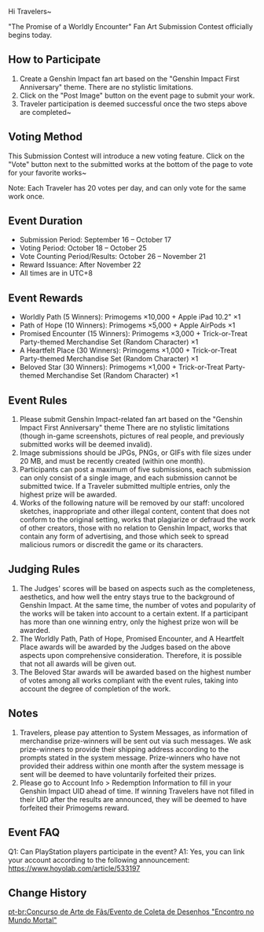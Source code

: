 {{Event
|name              = The Promise of a Worldly Encounter Fan Art Contest
|image             = The Promise of a Worldly Encounter Contest.png
|type              = Web
|type2             = Fanart
|type3             = Submission
|time_known        = yes
|time_start        = 2021-09-16 00:00:00
|time_start_offset = GMT+8
|time_end          = 2021-10-17 23:59:59
|time_end_offset   = GMT+8
|link              = https://www.hoyolab.com/contribution/54
}}

Hi Travelers~

"The Promise of a Worldly Encounter" Fan Art Submission Contest officially begins today.

==How to Participate==
# Create a Genshin Impact fan art based on the "Genshin Impact First Anniversary" theme. There are no stylistic limitations.
# Click on the "Post Image" button on the event page to submit your work.
# Traveler participation is deemed successful once the two steps above are completed~

==Voting Method==
This Submission Contest will introduce a new voting feature. Click on the "Vote" button next to the submitted works at the bottom of the page to vote for your favorite works~

Note: Each Traveler has 20 votes per day, and can only vote for the same work once.

==Event Duration==
*Submission Period: September 16 – October 17
*Voting Period: October 18 – October 25
*Vote Counting Period/Results: October 26 – November 21
*Reward Issuance: After November 22
*All times are in UTC+8

==Event Rewards==
*Worldly Path (5 Winners): Primogems ×10,000 + Apple iPad 10.2" ×1
*Path of Hope (10 Winners): Primogems ×5,000 + Apple AirPods ×1
*Promised Encounter (15 Winners): Primogems ×3,000 + Trick-or-Treat Party-themed Merchandise Set (Random Character) ×1
*A Heartfelt Place (30 Winners): Primogems ×1,000 + Trick-or-Treat Party-themed Merchandise Set (Random Character) ×1
*Beloved Star (30 Winners): Primogems ×1,000 + Trick-or-Treat Party-themed Merchandise Set (Random Character) ×1

==Event Rules==
#Please submit Genshin Impact-related fan art based on the "Genshin Impact First Anniversary" theme There are no stylistic limitations (though in-game screenshots, pictures of real people, and previously submitted works will be deemed invalid).
#Image submissions should be JPGs, PNGs, or GIFs with file sizes under 20 MB, and must be recently created (within one month).
#Participants can post a maximum of five submissions, each submission can only consist of a single image, and each submission cannot be submitted twice. If a Traveler submitted multiple entries, only the highest prize will be awarded.
#Works of the following nature will be removed by our staff: uncolored sketches, inappropriate and other illegal content, content that does not conform to the original setting, works that plagiarize or defraud the work of other creators, those with no relation to Genshin Impact, works that contain any form of advertising, and those which seek to spread malicious rumors or discredit the game or its characters.

==Judging Rules==
#The Judges' scores will be based on aspects such as the completeness, aesthetics, and how well the entry stays true to the background of Genshin Impact. At the same time, the number of votes and popularity of the works will be taken into account to a certain extent. If a participant has more than one winning entry, only the highest prize won will be awarded.
#The Worldly Path, Path of Hope, Promised Encounter, and A Heartfelt Place awards will be awarded by the Judges based on the above aspects upon comprehensive consideration. Therefore, it is possible that not all awards will be given out.
#The Beloved Star awards will be awarded based on the highest number of votes among all works compliant with the event rules, taking into account the degree of completion of the work.

==Notes==
#Travelers, please pay attention to System Messages, as information of merchandise prize-winners will be sent out via such messages. We ask prize-winners to provide their shipping address according to the prompts stated in the system message. Prize-winners who have not provided their address within one month after the system message is sent will be deemed to have voluntarily forfeited their prizes.
#Please go to Account Info > Redemption Information to fill in your Genshin Impact UID ahead of time. If winning Travelers have not filled in their UID after the results are announced, they will be deemed to have forfeited their Primogems reward.

==Event FAQ==
Q1: Can PlayStation players participate in the event?
A1: Yes, you can link your account according to the following announcement: https://www.hoyolab.com/article/533197

==Change History==
{{Change History|2.1}}

[[pt-br:Concurso de Arte de Fãs/Evento de Coleta de Desenhos "Encontro no Mundo Mortal"]]